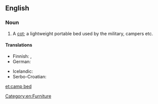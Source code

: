 ==English==

===Noun===
{{en-noun|sg=[[camp]] [[bed]]}}

# A [[cot]]; a lightweight portable bed used by the military, campers etc.

====Translations====
{{trans-top|a cot}}
* Finnish: {{t-|fi|kenttävuode}}, {{t-|fi|telttasänky}}
* German: {{t+|de|Feldbett|n}}
{{trans-mid}}
* Icelandic: {{t+|is|beddi|m}}
* Serbo-Croatian: {{t-|sh|poljski krevet|m}}
{{trans-bottom}}

[[Category:en:Furniture]]

[[et:camp bed]]
